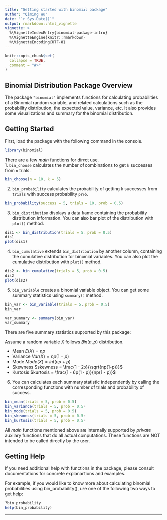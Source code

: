 ```yaml
---
title: "Getting started with binomial package"
author: "Qiming Wu"
date: "`r Sys.Date()`"
output: rmarkdown::html_vignette
vignette: >
  %\VignetteIndexEntry{binomial-package-intro}
  %\VignetteEngine{knitr::rmarkdown}
  %\VignetteEncoding{UTF-8}
---
```


```r
knitr::opts_chunk$set(
  collapse = TRUE,
  comment = "#>"
)
```

## Binomial Distribution Package Overview

The package `"binomial"` implements functions for calculating probabilities of a Binomial random variable, and related calculations such as the probability distribution, the expected value, variance, etc. It also provides some visualizations and summary for the binomial distribution.

## Getting Started

First, load the package with the following command in the console.
```r
library(binomial)
```

There are a few _main_ functions for direct use.  
1. `bin_choose` calculates the number of combinations to get `k` successes from `n` trials.

```r
bin_choose(n = 10, k = 5)
```

2. `bin_probability` calculates the probability of getting `k` successes from `trials` with success probability `prob`.

```r
bin_probability(success = 5, trials = 10, prob = 0.5)
```

3. `bin_distribution` displays a data frame containing the probability distribution information. You can also bar plot of the distribution with `plot()` method.

```r
dis1 <- bin_distribution(trials = 5, prob = 0.5)
dis1
plot(dis1)
```

4. `bin_cumulative` extends `bin_distribution` by another column, containing the cumulative distribution for binomial variables. You can also plot the cumulative distribution with `plot()` method.

```r
dis2 <- bin_cumulative(trials = 5, prob = 0.5)
dis2
plot(dis2)
```

5. `bin_variable` creates a binomial variable object. You can get some summary statistics using `summary()` method.

```r
bin_var <- bin_variable(trials = 5, prob = 0.5)
bin_var
```

```r
var_summary <- summary(bin_var)
var_summary
```

There are five summary statistics supported by this package:

Assume a random variable $X$ follows $Bin(n, p)$ distribution.

- Mean $E(X) = np$
- Variance $Var(X) = np(1-p)$
- Mode $Mode(X) = int(np + p)$
- Skewness $skewness = \frac{1 - 2p}{\sqrt{np(1-p)}}$
- Kurtosis $kurtosis = \frac{1 - 6p(1 - p)}{np(1 - p)}$

6. You can calculates each summary statistic independently by calling the corresponding functions with number of trials and probability of success.

```r
bin_mean(trials = 5, prob = 0.5)
bin_variance(trials = 5, prob = 0.5)
bin_mode(trials = 5, prob = 0.5)
bin_skewness(trials = 5, prob = 0.5)
bin_kurtosis(trials = 5, prob = 0.5)
```

All _main_ functions mentioned above are internally supported by _private_ auxilary functions that do all actual computations. These functions are NOT intended to be called directly by the user.

## Getting Help

If you need additional help with functions in the package, please consult documentations for concrete explanantions and examples.

For example, if you would like to know more about calculating binomial probabilities using bin_probability(), use one of the following two ways to get help:

```r
?bin_probability
help(bin_probability)
```

---
